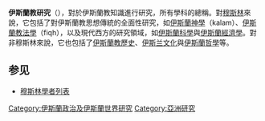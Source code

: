 {{unreferenced|time=2017-07-26T02:08:02+00:00}}
{{伊斯兰教}}
'''伊斯蘭教研究'''（{{lang-en|Islamic studies}}），對於伊斯蘭教知識進行研究，所有學科的總稱。對[[穆斯林|穆斯林]]來說，它包括了對伊斯蘭教思想傳統的全面性研究，如[[伊斯蘭神學|伊斯蘭神學]]（kalam）、[[伊斯蘭教法學|伊斯蘭教法學]]（fiqh），以及現代西方的研究領域，如[[伊斯蘭科學|伊斯蘭科學]]與[[伊斯蘭經濟學|伊斯蘭經濟學]]。對非穆斯林來說，它也包括了[[伊斯蘭教歷史|伊斯蘭教歷史]]、[[伊斯兰文化|伊斯兰文化]]與[[伊斯蘭哲學|伊斯蘭哲學]]等。

== 参见 ==
* [[穆斯林學者列表|穆斯林學者列表]]

{{Authority control}}

[[Category:伊斯蘭政治及伊斯蘭世界研究|Category:伊斯蘭政治及伊斯蘭世界研究]]
[[Category:亞洲研究|Category:亞洲研究]]


{{伊斯蘭教小作品}}
